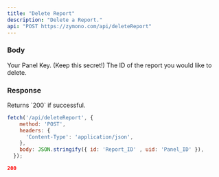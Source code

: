 ```yaml
---
title: "Delete Report"
description: "Delete a Report."
api: "POST https://zymono.com/api/deleteReport"
---
```


### Body

<ParamField body="uid" type="string">
  Your Panel Key. (Keep this secret!)
</ParamField>

<ParamField body="id" type="string">
  The ID of the report you would like to delete.
</ParamField>

### Response

<ResponseField name="Status" type="number">
  Returns `200` if successful.
</ResponseField>

<RequestExample>

```js Example Request
fetch('/api/deleteReport', {
    method: 'POST',
    headers: {
      'Content-Type': 'application/json',
    },
    body: JSON.stringify({ id: 'Report_ID' , uid: 'Panel_ID' }),
  });
```

</RequestExample>

<ResponseExample>

```json Response
200
```

</ResponseExample>
